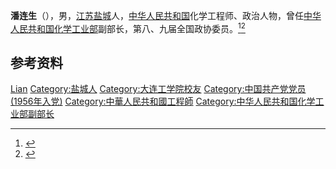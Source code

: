 {{Otheruses|other=名为潘连生的其他人物|潘连生}}

'''潘连生'''（{{bd|1932年|}}），男，[[江苏|江苏]][[盐城|盐城]]人，[[中华人民共和国|中华人民共和国]]化学工程师、政治人物，曾任[[中华人民共和国化学工业部|中华人民共和国化学工业部]]副部长，第八、九届全国政协委员。<ref>{{Cite book|title=历届全国政协委员人名辞典|author=|publisher=中国国际广播出版社|year=1996|isbn=9787507813746|location=北京|pages=286}}</ref><ref>{{cite book|title=中囯人名大辞典·当代人物卷|author=廖盖隆等编|year=1990|publisher=上海辞书出版社|location=上海|page=}}</ref>

== 参考资料 ==
{{reflist}}

{{中国人物小作品}}

{{Authority control}}
{{DEFAULTSORT:Pan潘}}
[[Category:潘姓|Lian]]
[[Category:盐城人|Category:盐城人]]
[[Category:大连工学院校友|Category:大连工学院校友]]
[[Category:中国共产党党员_(1956年入党)|Category:中国共产党党员 (1956年入党)]]
[[Category:中華人民共和國工程師|Category:中華人民共和國工程師]]
[[Category:中华人民共和国化学工业部副部长|Category:中华人民共和国化学工业部副部长]]
